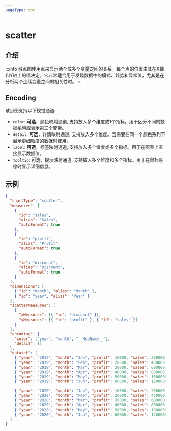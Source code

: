 ```yaml
---
pageType: doc
---
```



# scatter

## 介绍
:::info
散点图使用点来显示两个或多个变量之间的关系。每个点的位置由其在X轴和Y轴上的值决定。它非常适合用于发现数据中的模式、趋势和异常值，尤其是在分析两个连续变量之间的相关性时。
:::

## Encoding

散点图支持以下视觉通道:

- `color`: **可选**，颜色映射通道, 支持放入多个维度或1个指标。用于区分不同的数据系列或表示第三个变量。
- `detail`: **可选**，详情映射通道, 支持放入多个维度。当需要在同一个颜色系列下展示更细粒度的数据时使用。
- `label`: **可选**，标签映射通道, 支持放入多个维度或多个指标。用于在图表上直接显示数据值。
- `tooltip`: **可选**，提示映射通道, 支持放入多个维度和多个指标。用于在鼠标悬停时显示详细信息。

## 示例

<EncodingScatter />

```json
{
  "chartType": "scatter",
  "measures": [
    {
      "id": "sales",
      "alias": "Sales",
      "autoFormat": true
    },
    {
      "id": "profit",
      "alias": "Profit",
      "autoFormat": true
    },
    {
      "id": "discount",
      "alias": "Discount",
      "autoFormat": true
    }
  ],
  "dimensions": [
    { "id": "month", "alias": "Month" },
    { "id": "year", "alias": "Year" }
  ],
  "scatterMeasures": [
    {
      "xMeasures": [{ "id": "discount" }],
      "yMeasures": [{ "id": "profit" }, { "id": "sales" }]
    }
  ],
  "encoding": {
    "color": ["year", "month", "__MeaName__"],
    "detail": []
  },
  "dataset": [
    { "year": "2019", "month": "Jan", "profit": 10000, "sales": 200000, "discount": 0.5 },
    { "year": "2019", "month": "Feb", "profit": 20000, "sales": 400000, "discount": 0.2 },
    { "year": "2019", "month": "Mar", "profit": 30000, "sales": 600000, "discount": 0.4 },
    { "year": "2019", "month": "Apr", "profit": 40000, "sales": 800000, "discount": 0.2 },
    { "year": "2019", "month": "May", "profit": 50000, "sales": 1000000, "discount": 0.05 },
    { "year": "2019", "month": "Jun", "profit": 60000, "sales": 1200000, "discount": 0.3 },

    { "year": "2020", "month": "Jan", "profit": 10000, "sales": 200000, "discount": 0.5 },
    { "year": "2020", "month": "Feb", "profit": 20000, "sales": 400000, "discount": 0.2 },
    { "year": "2020", "month": "Mar", "profit": 30000, "sales": 600000, "discount": 0.4 },
    { "year": "2020", "month": "Apr", "profit": 40000, "sales": 800000, "discount": 0.2 },
    { "year": "2020", "month": "May", "profit": 50000, "sales": 1000000, "discount": 0.05 },
    { "year": "2020", "month": "Jun", "profit": 60000, "sales": 1200000, "discount": 0.3 }
  ]
}
```
